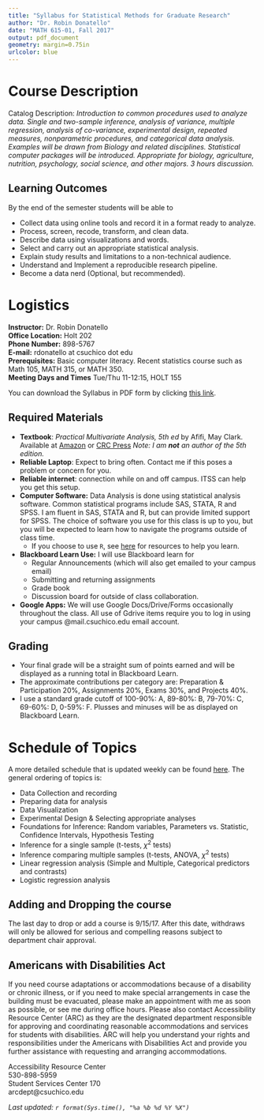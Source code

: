```yaml
---
title: "Syllabus for Statistical Methods for Graduate Research"
author: "Dr. Robin Donatello"
date: "MATH 615-01, Fall 2017"
output: pdf_document
geometry: margin=0.75in
urlcolor: blue
---
```


# Course Description

Catalog Description: _Introduction to common procedures used to analyze data. Single and two-sample inference, analysis of variance, multiple regression, analysis of co-variance, experimental design, repeated measures, nonparametric procedures, and categorical data analysis. Examples will be drawn from Biology and related disciplines. Statistical computer packages will be introduced. Appropriate for biology, agriculture, nutrition, psychology, social science, and other majors. 3 hours discussion._

## Learning Outcomes

By the end of the semester students will be able to 

* Collect data using online tools and record it in a format ready to analyze.
* Process, screen, recode, transform, and clean data.
* Describe data using visualizations and words. 
* Select and carry out an appropriate statistical analysis.
* Explain study results and limitations to a non-technical audience. 
* Understand and Implement a reproducible research pipeline. 
* Become a data nerd (Optional, but recommended).


# Logistics
**Instructor:** Dr. Robin Donatello  
**Office Location:** Holt 202  
**Phone Number:** 898-5767  
**E-mail:** rdonatello at csuchico dot edu   
**Prerequisites:** Basic computer literacy. Recent statistics course such as Math 105, MATH 315, or MATH 350.  
**Meeting Days and Times** Tue/Thu 11-12:15, HOLT 155

You can download the Syllabus in PDF form by clicking [this link]().


## Required Materials

* **Textbook**: _Practical Multivariate Analysis, 5th ed_ by Afifi, May Clark. Available at [Amazon](https://www.amazon.com/Practical-Multivariate-Analysis-Chapman-Statistical/dp/1439816808) or [CRC Press](https://www.crcpress.com/Practical-Multivariate-Analysis-Fifth-Edition/Afifi-Afifi-May-May-Donatello-Clark-Clark/p/book/9781439816806) _Note: I am **not** an author of the 5th edition._
* **Reliable Laptop**: Expect to bring often. Contact me if this poses a problem or concern for you. 
* **Reliable internet**: connection while on and off campus. ITSS can help you get this setup. 
* **Computer Software:** Data Analysis is done using statistical analysis software. Common statistical programs include SAS, STATA, R and SPSS. I am fluent in SAS, STATA and R, but can provide limited support for SPSS. The choice of software you use for this class is up to you, but you will be expected to learn how to navigate the programs outside of class time. 
    - If you choose to use `R`, see [here]() for resources to help you learn. 
* **Blackboard Learn Use:** I will use Blackboard learn for
    - Regular Announcements (which will also get emailed to your campus email)
    - Submitting and returning assignments
    - Grade book
    - Discussion board for outside of class collaboration. 
* **Google Apps:** We will use Google Docs/Drive/Forms occasionally throughout the class. All use of Gdrive items require you to log in using your campus @mail.csuchico.edu email account. 


## Grading

* Your final grade will be a straight sum of points earned and will be displayed as a running total in Blackboard Learn. 
* The approximate contributions per category are: Preparation & Participation 20%, Assignments 20%, Exams 30%, and Projects 40%. 
* I use a standard grade cutoff of 100-90\%: A, 89-80\%: B, 79-70\%: C, 69-60\%: D, 0-59\%: F. Plusses and minuses will be as displayed on Blackboard Learn. 


# Schedule of Topics

A more detailed schedule that is updated weekly can be found [here](). The general ordering of topics is:

* Data Collection and recording
* Preparing data for analysis
* Data Visualization
* Experimental Design & Selecting appropriate analyses
* Foundations for Inference: Random variables, Parameters vs. Statistic, Confidence Intervals, Hypothesis Testing
* Inference for a single sample (t-tests, $\chi^{2}$ tests)
* Inference comparing multiple samples (t-tests, ANOVA, $\chi^{2}$ tests)
* Linear regression analysis (Simple and Multiple, Categorical predictors and contrasts)
* Logistic regression analysis

## Adding and Dropping the course
The last day to drop or add a course is 9/15/17. After this date, withdraws will only be allowed for serious and compelling reasons subject to department chair approval.

## Americans with Disabilities Act
If you need course adaptations or accommodations because of a disability or chronic illness,  or if you need to make special arrangements in case the building must be evacuated, please make an appointment with me as soon as possible, or see me during office hours. Please also contact Accessibility Resource Center (ARC) as they are the designated department responsible for approving and coordinating reasonable accommodations and services for students with disabilities. ARC will help you understand your rights and responsibilities under the Americans with Disabilities Act and provide you further assistance with requesting and arranging accommodations.

Accessibility Resource Center  
530-898-5959   
Student Services Center 170  
arcdept@csuchico.edu  




_Last updated: `r format(Sys.time(), "%a %b %d %Y %X")`_

